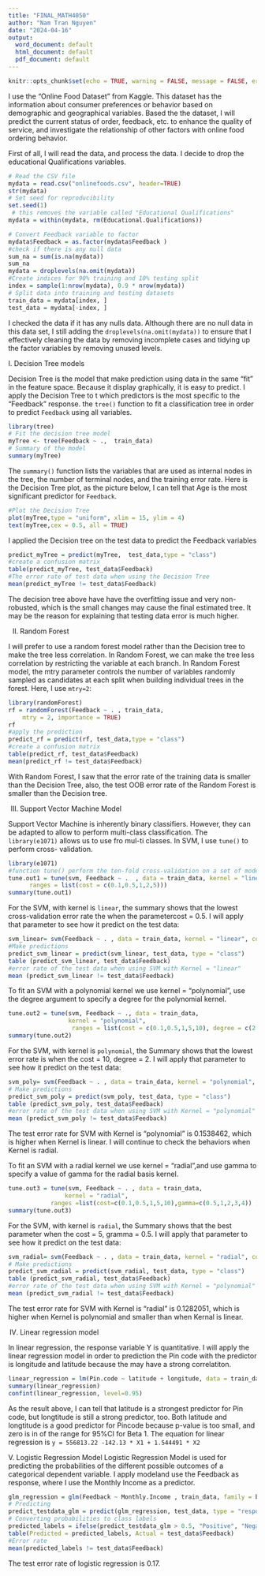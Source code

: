 ```yaml
---
title: "FINAL_MATH4050"
author: "Nam Tran Nguyen"
date: "2024-04-16"
output:
  word_document: default
  html_document: default
  pdf_document: default
---
```

```r
knitr::opts_chunk$set(echo = TRUE, warning = FALSE, message = FALSE, error = FALSE)
```
  I use the "Online Food Dataset" from Kaggle. This dataset has the information about consumer preferences or behavior based on demographic and geographical variables. Based the the dataset, I will predict the current status of order, feedback, etc. to enhance the quality of service, and investigate the relationship of other factors with online food ordering behavior.

First of all, I will read the data, and process the data. I decide to drop the educational Qualifications variables.
```r
# Read the CSV file 
mydata = read.csv("onlinefoods.csv", header=TRUE)
str(mydata)
# Set seed for reproducibility
set.seed(1)
 # this removes the variable called "Educational Qualifications"
mydata = within(mydata, rm(Educational.Qualifications)) 

# Convert Feedback variable to factor
mydata$Feedback = as.factor(mydata$Feedback )
#check if there is any null data
sum_na = sum(is.na(mydata))
sum_na
mydata = droplevels(na.omit(mydata))
#Create indices for 90% training and 10% testing split
index = sample(1:nrow(mydata), 0.9 * nrow(mydata))
# Split data into training and testing datasets
train_data = mydata[index, ]
test_data = mydata[-index, ]
```

  I checked the data if it has any nulls data. Although there are no null data in this data set, I still adding the `droplevels(na.omit(mydata))` to ensure that I effectively cleaning the data by removing incomplete cases and tidying up the factor variables by removing unused levels.

I. Decision Tree models
  
  Decision Tree is the model that make prediction using data in the same "fit" in the feature space. Because it display graphically, it is easy to predict. I apply the Decision Tree to t which predictors is the most specific to the "Feedback" response. the `tree()` function to fit a classification tree in order to predict `Feedback` using all variables.
```r
library(tree)
# Fit the decision tree model
myTree <- tree(Feedback ~ .,  train_data)
# Summary of the model
summary(myTree)
```
  The `summary()` function lists the variables that are used as internal nodes in the tree, the number of terminal nodes, and the training error rate. Here is the Decision Tree plot, as the picture below, I can tell that Age is the most significant predictor for `Feedback`.
```r
#Plot the Decision Tree
plot(myTree,type = "uniform", xlim = 15, ylim = 4)
text(myTree,cex = 0.5, all = TRUE)
```
  
  I applied the Decision tree on the test data to predict the Feedback variables
```r
predict_myTree = predict(myTree,  test_data,type = "class")
#create a confusion matrix
table(predict_myTree, test_data$Feedback)
#The error rate of test data when using the Decision Tree
mean(predict_myTree != test_data$Feedback)
```
  The decision tree above have have the overfitting issue and very non-robusted, which is the small changes may cause the final estimated tree. It may be the reason for explaining that testing data error is much higher. 

II. Random Forest

   I will prefer to use a random forest model rather than the Decision tree to make the tree less correlation. In Random Forest, we can make the tree less correlation by restricting the variable at each branch.
In Random Forest model, the mtry parameter controls the number of variables randomly sampled as candidates at each split when building individual trees in the forest. Here, I use `mtry=2`:
```r
library(randomForest)
rf = randomForest(Feedback ~ . , train_data,
    mtry = 2, importance = TRUE)
rf
#apply the prediction
predict_rf = predict(rf, test_data,type = "class")
#create a confusion matrix
table(predict_rf, test_data$Feedback)
mean(predict_rf != test_data$Feedback)
```
With Random Forest, I saw that the error rate of the training data is smaller than the Decision Tree, also, the test OOB error rate of the Random Forest is smaller than the Decision tree.

III. Support Vector Machine Model

  Support Vector Machine is inherently binary classifiers. However, they can be adapted to  allow to perform multi-class classification. The `library(e1071)` allows us to use fro mul-ti classes. In SVM, I use `tune()` to perform cross- validation.
```r
library(e1071)
#function tune() perform the ten-fold cross-validation on a set of models
tune.out1 = tune(svm, Feedback ~ .  , data = train_data, kernel = "linear", 
      ranges = list(cost = c(0.1,0.5,1,2,5)))
summary(tune.out1)
```
For the SVM, with kernel is `linear`, the summary shows that the lowest cross-validation error rate the  when the  parametercost = 0.5. I will apply that parameter to see how it predict on the test data:
```r
svm_linear= svm(Feedback ~ . , data = train_data, kernel = "linear", cost = 0.5)
#Make predictions 
predict_svm_linear = predict(svm_linear, test_data, type = "class")
table (predict_svm_linear, test_data$Feedback)
#error rate of the test data when using SVM with Kernel = "linear"
mean (predict_svm_linear != test_data$Feedback)
```

To fit an SVM with a polynomial kernel we use kernel = "polynomial", use the degree argument to specify a degree for the polynomial kernel.
```r
tune.out2 = tune(svm, Feedback ~ ., data = train_data,
                 kernel = "polynomial", 
                  ranges = list(cost = c(0.1,0.5,1,5,10), degree = c(2, 3, 4)))
summary(tune.out2)
```
For the SVM, with kernel is `polynomial`, the Summary shows that the lowest error rate is when the cost = 10, degree = 2. I will apply that parameter to see how it predict on the test data:
```r
svm_poly= svm(Feedback ~ . , data = train_data, kernel = "polynomial", cost = 10, degree = 2)
# Make predictions 
predict_svm_poly = predict(svm_poly, test_data, type = "class")
table (predict_svm_poly, test_data$Feedback)
#error rate of the test data when using SVM with Kernel = "polynomial"
mean (predict_svm_poly != test_data$Feedback)
```
The test error rate for SVM with Kernel is "polynomial " is 0.1538462, which is higher when Kernel is linear. I will continue to check the behaviors when Kernel is radial.

To fit an SVM with a radial kernel we use kernel = "radial",and use gamma to specify a value of gamma for the radial basis kernel.
```r
tune.out3 = tune(svm, Feedback ~ . , data = train_data,
                kernel = "radial", 
            ranges =list(cost=c(0.1,0.5,1,5,10),gamma=c(0.5,1,2,3,4)) )
summary(tune.out3)
```
  For the SVM, with kernel is `radial`, the Summary shows that the best parameter when the cost = 5, gramma = 0.5. I will apply that parameter to see how it predict on the test data:
```r
svm_radial= svm(Feedback ~ . , data = train_data, kernel = "radial", cost = 5, gramma = 0.5)
# Make predictions
predict_svm_radial = predict(svm_radial, test_data, type = "class")
table (predict_svm_radial, test_data$Feedback)
#error rate of the test data when using SVM with Kernel = "polynomial"
mean (predict_svm_radial != test_data$Feedback)
```
  The test error rate for SVM with Kernel is "radial " is 0.1282051, which is higher when Kernel is polynomial and smaller than when Kernal is linear.

IV. Linear regression model

  In linear regression, the response variable Y is quantitative. I will apply the linear regression model in order to prediction the Pin code with the predictor is longitude and latitude because the may have a strong correlatiton. 
```r
linear_regression = lm(Pin.code ~ latitude + longitude, data = train_data)
summary(linear_regression)
confint(linear_regression, level=0.95)

```
  As the result above, I can tell that latitude is a strongest predictor for Pin code, but longtitude is still a strong predictor, too. Both latitude and longtitude is a good predictor for Pincode because p-value is too small, and zero is in of the range for 95%CI for Beta 1. The equation for linear regression is 
`y = 556813.22 -142.13 * X1 + 1.544491 * X2`

V. Logistic Regression Model
  Logistic Regression Model is used for predicting the probabilities of the different possible outcomes of a categorical dependent variable. I apply modeland use  the Feedback as response, where I use the Monthly Income as a predictor. 
```r
glm_regression = glm(Feedback ~ Monthly.Income , train_data, family = binomial) 
# Predicting 
predict_testdata_glm = predict(glm_regression, test_data, type = "response")
# Converting probabilities to class labels
predicted_labels = ifelse(predict_testdata_glm > 0.5, "Positive", "Negative")
table(Predicted = predicted_labels, Actual = test_data$Feedback)
#Error rate
mean(predicted_labels != test_data$Feedback)
```
The test error rate of logistic regression is 0.17.

